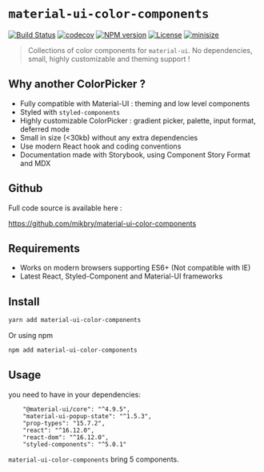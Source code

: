 
<Meta title="Docs|Intro" />

# `material-ui-color-components`

[![Build Status][action-image]][action-url]
[![codecov][codecov-image]][codecov-url]
[![NPM version][npm-image]][npm-url]
[![License][license-image]][license-url]
[![minisize][min-image]][min-url]

[action-image]: https://github.com/mikbry/material-ui-color-components/workflows/Build%20and%20Deploy/badge.svg
[action-url]: https://mikbry.github.io/material-ui-color-components/
[codecov-image]: https://codecov.io/gh/mikbry/material-ui-color-components/branch/master/graph/badge.svg?token=K4P0vnM5fh
[codecov-url]: https://codecov.io/gh/mikbry/material-ui-color-components
[npm-image]: https://img.shields.io/npm/v/material-ui-color-components.svg
[npm-url]: https://npmjs.org/package/material-ui-color-components
[license-image]: https://img.shields.io/github/license/mikbry/material-ui-color-components
[License-url]:https://github.com/mikbry/material-ui-color-components/blob/master/LICENSE
[min-image]:https://badgen.net/bundlephobia/min/material-ui-color-components
[min-url]:https://bundlephobia.com/result?p=material-ui-color-components

> Collections of color components for `material-ui`. No dependencies, small, highly customizable and theming support !

## Why another ColorPicker ?

- Fully compatible with Material-UI : theming and low level components
- Styled with `styled-components`
- Highly customizable ColorPicker : gradient picker, palette, input format, deferred mode
-  Small in size (<30kb) without any extra dependencies
- Use modern React hook and coding conventions
- Documentation made with Storybook, using Component Story Format and MDX

## Github

Full code source is available here :

https://github.com/mikbry/material-ui-color-components


## Requirements
- Works on modern browsers supporting ES6+ (Not compatible with IE)
- Latest React, Styled-Component and Material-UI frameworks

## Install

```bash
yarn add material-ui-color-components
```

Or using npm
```bash
npm add material-ui-color-components
```

## Usage

you need to have in your dependencies:

```
    "@material-ui/core": "^4.9.5",
    "material-ui-popup-state": "^1.5.3",
    "prop-types": "15.7.2",
    "react": "^16.12.0",
    "react-dom": "^16.12.0",
    "styled-components": "^5.0.1"
```

`material-ui-color-components` bring 5 components.